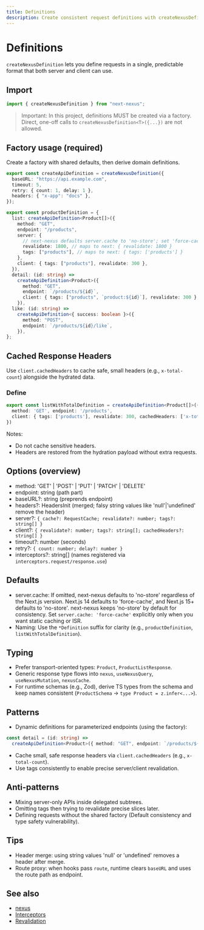 ```yaml
---
title: Definitions
description: Create consistent request definitions with createNexusDefinition.
---
```


# Definitions

`createNexusDefinition` lets you define requests in a single, predictable format that both server and client can use.

## Import

```ts path=null start=null
import { createNexusDefinition } from "next-nexus";
```

> Important: In this project, definitions MUST be created via a factory. Direct, one-off calls to `createNexusDefinition<T>({...})` are not allowed.

## Factory usage (required)

Create a factory with shared defaults, then derive domain definitions.

```ts path=null start=null
export const createApiDefinition = createNexusDefinition({
  baseURL: "https://api.example.com",
  timeout: 5,
  retry: { count: 1, delay: 1 },
  headers: { "x-app": "docs" },
});

export const productDefinition = {
  list: createApiDefinition<Product[]>({
    method: "GET",
    endpoint: "/products",
    server: {
      // next-nexus defaults server.cache to 'no-store'; set 'force-cache' only if you want static caching/ISR
      revalidate: 1800, // maps to next: { revalidate: 1800 }
      tags: ["products"], // maps to next: { tags: ['products'] }
    },
    client: { tags: ["products"], revalidate: 300 },
  }),
  detail: (id: string) =>
    createApiDefinition<Product>({
      method: "GET",
      endpoint: `/products/${id}`,
      client: { tags: ["products", `product:${id}`], revalidate: 300 },
    }),
  like: (id: string) =>
    createApiDefinition<{ success: boolean }>({
      method: "POST",
      endpoint: `/products/${id}/like`,
    }),
};
```

## Cached Response Headers

Use `client.cachedHeaders` to cache safe, small headers (e.g., `x-total-count`) alongside the hydrated data.

### Define
```ts path=null start=null
export const listWithTotalDefinition = createApiDefinition<Product[]>({
  method: 'GET', endpoint: '/products',
  client: { tags: ['products'], revalidate: 300, cachedHeaders: ['x-total-count'] }
})
```

Notes:
- Do not cache sensitive headers.
- Headers are restored from the hydration payload without extra requests.

## Options (overview)

- method: 'GET' | 'POST' | 'PUT' | 'PATCH' | 'DELETE'
- endpoint: string (path part)
- baseURL?: string (preprends endpoint)
- headers?: HeadersInit (merged; falsy string values like 'null'|'undefined' remove the header)
- server?: `{ cache?: RequestCache; revalidate?: number; tags?: string[] }`
- client?: `{ revalidate?: number; tags?: string[]; cachedHeaders?: string[] }`
- timeout?: number (seconds)
- retry?: `{ count: number; delay?: number }`
- interceptors?: string[] (names registered via `interceptors.request/response.use`)

## Defaults

- server.cache: If omitted, next-nexus defaults to 'no-store' regardless of the Next.js version. Next.js 14 defaults to 'force-cache', and Next.js 15+ defaults to 'no-store'. next-nexus keeps 'no-store' by default for consistency. Set `server.cache: 'force-cache'` explicitly only when you want static caching or ISR.
- Naming: Use the `*Definition` suffix for clarity (e.g., `productDefinition`, `listWithTotalDefinition`).

## Typing

- Prefer transport-oriented types: `Product`, `ProductListResponse`.
- Generic response type flows into `nexus`, `useNexusQuery`, `useNexusMutation`, `nexusCache`.
- For runtime schemas (e.g., Zod), derive TS types from the schema and keep names consistent (`ProductSchema` → `type Product = z.infer<...>`).

## Patterns

- Dynamic definitions for parameterized endpoints (using the factory):

```ts path=null start=null
const detail = (id: string) =>
  createApiDefinition<Product>({ method: "GET", endpoint: `/products/${id}` });
```

- Cache small, safe response headers via `client.cachedHeaders` (e.g., `x-total-count`).
- Use tags consistently to enable precise server/client revalidation.

## Anti-patterns

- Mixing server-only APIs inside delegated subtrees.
- Omitting tags then trying to revalidate precise slices later.
- Defining requests without the shared factory (Default consistency and type safety vulnerability).

## Tips
- Header merge: using string values 'null' or 'undefined' removes a header after merge.
- Route proxy: when hooks pass `route`, runtime clears `baseURL` and uses the route path as endpoint.

## See also

- [nexus](/en/api/nexus)
- [Interceptors](/en/api/interceptors)
- [Revalidation](/en/api/revalidation)
